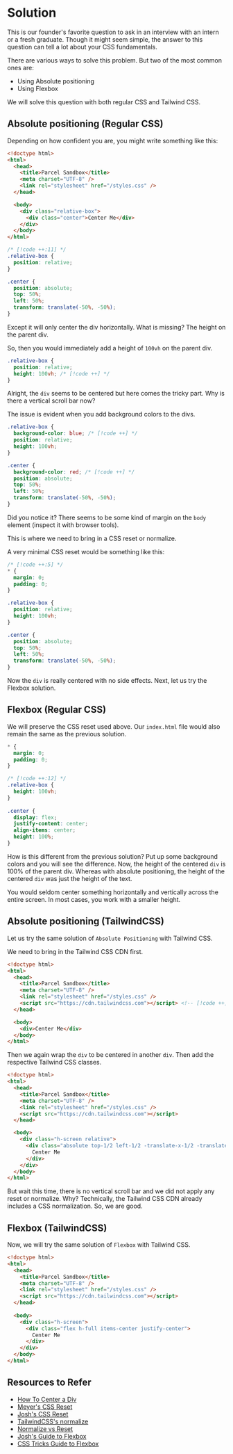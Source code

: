
# Solution

<VideoEmbed id='7xdEAxysc9E' title='Can you center a div? | CSS Coding | Easy Practice Question | Frontend Hire' />

<Callout>
This is our founder's favorite question to ask in an interview with an intern or a fresh graduate. Though it might seem simple, the answer to this question can tell a lot about your CSS fundamentals.
</Callout>

There are various ways to solve this problem. But two of the most common ones are:

- Using Absolute positioning
- Using Flexbox

We will solve this question with both regular CSS and Tailwind CSS.

## Absolute positioning (Regular CSS)

Depending on how confident you are, you might write something like this:

```html title="index.html" {10-12}
<!doctype html>
<html>
  <head>
    <title>Parcel Sandbox</title>
    <meta charset="UTF-8" />
    <link rel="stylesheet" href="/styles.css" />
  </head>

  <body>
    <div class="relative-box">
      <div class="center">Center Me</div>
    </div>
  </body>
</html>
```

```css title="styles.css"
/* [!code ++:11] */
.relative-box {
  position: relative;
}

.center {
  position: absolute;
  top: 50%;
  left: 50%;
  transform: translate(-50%, -50%);
}
```

Except it will only center the div horizontally. What is missing? The height on the parent div.

So, then you would immediately add a height of `100vh` on the parent div.

```css title="styles.css"
.relative-box {
  position: relative;
  height: 100vh; /* [!code ++] */
}
```

Alright, the `div` seems to be centered but here comes the tricky part. Why is there a vertical scroll bar now?

The issue is evident when you add background colors to the divs.

```css title="styles.css"
.relative-box {
  background-color: blue; /* [!code ++] */
  position: relative;
  height: 100vh;
}

.center {
  background-color: red; /* [!code ++] */
  position: absolute;
  top: 50%;
  left: 50%;
  transform: translate(-50%, -50%);
}
```

Did you notice it? There seems to be some kind of margin on the `body` element (inspect it with browser tools).

This is where we need to bring in a CSS reset or normalize.

A very minimal CSS reset would be something like this:

```css title="styles.css"
/* [!code ++:5] */
* {
  margin: 0;
  padding: 0;
}

.relative-box {
  position: relative;
  height: 100vh;
}

.center {
  position: absolute;
  top: 50%;
  left: 50%;
  transform: translate(-50%, -50%);
}
```

Now the `div` is really centered with no side effects. Next, let us try the Flexbox solution.

## Flexbox (Regular CSS)

We will preserve the CSS reset used above. Our `index.html` file would also remain the same as the previous solution.

```css title="styles.css"
* {
  margin: 0;
  padding: 0;
}

/* [!code ++:12] */
.relative-box {
  height: 100vh;
}
 
.center {
  display: flex;
  justify-content: center;
  align-items: center;
  height: 100%;
}
```

How is this different from the previous solution? Put up some background colors and you will see the difference. Now, the height of the centered `div` is 100% of the parent div. Whereas with absolute positioning, the height of the centered `div` was just the height of the text.

<Callout>
You would seldom center something horizontally and vertically across the entire screen. In most cases, you work with a smaller height.
</Callout>

## Absolute positioning (TailwindCSS)

Let us try the same solution of `Absolute Positioning` with Tailwind CSS.

We need to bring in the Tailwind CSS CDN first.

```html title="index.html"
<!doctype html>
<html>
  <head>
    <title>Parcel Sandbox</title>
    <meta charset="UTF-8" />
    <link rel="stylesheet" href="/styles.css" />
    <script src="https://cdn.tailwindcss.com"></script> <!-- [!code ++] -->
  </head>

  <body>
    <div>Center Me</div>
  </body>
</html>
```

Then we again wrap the `div` to be centered in another `div`. Then add the respective Tailwind CSS classes.

```html title="index.html" {11-15}
<!doctype html>
<html>
  <head>
    <title>Parcel Sandbox</title>
    <meta charset="UTF-8" />
    <link rel="stylesheet" href="/styles.css" />
    <script src="https://cdn.tailwindcss.com"></script>
  </head>

  <body>
    <div class="h-screen relative">
      <div class="absolute top-1/2 left-1/2 -translate-x-1/2 -translate-y-1/2">
        Center Me
      </div>
    </div>
  </body>
</html>
```

But wait this time, there is no vertical scroll bar and we did not apply any reset or normalize. Why? Technically, the Tailwind CSS CDN already includes a CSS normalization. So, we are good.

## Flexbox (TailwindCSS)

Now, we will try the same solution of `Flexbox` with Tailwind CSS.

```html title="index.html" {11-15}
<!doctype html>
<html>
  <head>
    <title>Parcel Sandbox</title>
    <meta charset="UTF-8" />
    <link rel="stylesheet" href="/styles.css" />
    <script src="https://cdn.tailwindcss.com"></script>
  </head>
 
  <body>
    <div class="h-screen">
      <div class="flex h-full items-center justify-center">
        Center Me
      </div>
    </div>
  </body>
</html>
```

## Resources to Refer
- [How To Center a Div](https://www.joshwcomeau.com/css/center-a-div/)
- [Meyer's CSS Reset](https://meyerweb.com/eric/tools/css/reset/)
- [Josh's CSS Reset](https://www.joshwcomeau.com/css/custom-css-reset/)
- [TailwindCSS's normalize](https://tailwindcss.com/docs/preflight)
- [Normalize vs Reset](https://stackoverflow.com/questions/6887336/what-is-the-difference-between-normalize-css-and-reset-css)
- [Josh's Guide to Flexbox](https://www.joshwcomeau.com/css/interactive-guide-to-flexbox/)
- [CSS Tricks Guide to Flexbox](https://css-tricks.com/snippets/css/a-guide-to-flexbox/)
